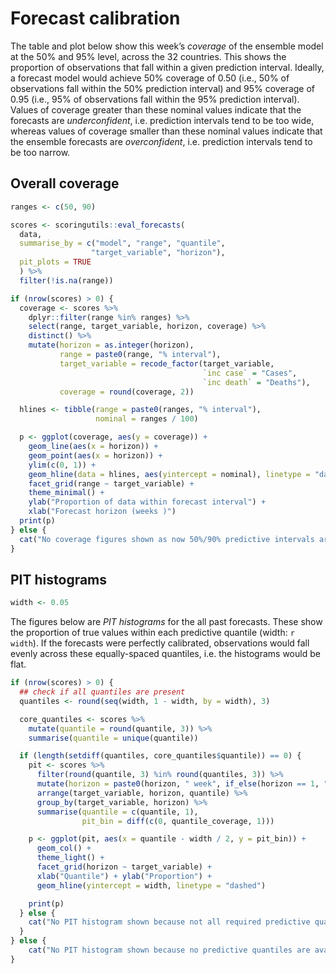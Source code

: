 <!--- 
- Table with coverage by horizon for this week
- Plot of coverage by target and horizon over time
- PIT histograms
--->
# Forecast calibration

The table and plot below show this week's _coverage_ of the ensemble model at the 50% and 95% level, across the 32 countries. This shows the proportion of observations that fall within a given prediction interval. Ideally, a forecast model would achieve 50% coverage of 0.50 (i.e., 50% of observations fall within the 50% prediction interval) and 95% coverage of 0.95 (i.e., 95% of observations fall within the 95% prediction interval). Values of coverage greater than these nominal values indicate that the forecasts are _underconfident_, i.e. prediction intervals tend to be too wide, whereas values of coverage smaller than these nominal values indicate that the ensemble forecasts are _overconfident_, i.e. prediction intervals tend to be too narrow.

## Overall coverage

```r
ranges <- c(50, 90)

scores <- scoringutils::eval_forecasts(
  data,
  summarise_by = c("model", "range", "quantile",
                  "target_variable", "horizon"),
  pit_plots = TRUE
  ) %>%
  filter(!is.na(range))

if (nrow(scores) > 0) {
  coverage <- scores %>%
    dplyr::filter(range %in% ranges) %>%
    select(range, target_variable, horizon, coverage) %>%
    distinct() %>%
    mutate(horizon = as.integer(horizon),
           range = paste0(range, "% interval"),
           target_variable = recode_factor(target_variable,
                                           `inc case` = "Cases",
                                           `inc death` = "Deaths"),
           coverage = round(coverage, 2))

  hlines <- tibble(range = paste0(ranges, "% interval"),
                   nominal = ranges / 100)

  p <- ggplot(coverage, aes(y = coverage)) +
    geom_line(aes(x = horizon)) +
    geom_point(aes(x = horizon)) +
    ylim(c(0, 1)) +
    geom_hline(data = hlines, aes(yintercept = nominal), linetype = "dashed") +
    facet_grid(range ~ target_variable) +
    theme_minimal() +
    ylab("Proportion of data within forecast interval") +
    xlab("Forecast horizon (weeks )")
  print(p)
} else {
  cat("No coverage figures shown as now 50%/90% predictive intervals are available.\n")
}
```

## PIT histograms

```r
width <- 0.05
```

The figures below are _PIT histograms_ for the all past forecasts. These show the proportion of true values within each predictive quantile (width: `r width`). If the forecasts were perfectly calibrated, observations would fall evenly across these equally-spaced quantiles, i.e. the histograms would be flat.

```r
if (nrow(scores) > 0) {
  ## check if all quantiles are present
  quantiles <- round(seq(width, 1 - width, by = width), 3)

  core_quantiles <- scores %>%
    mutate(quantile = round(quantile, 3)) %>%
    summarise(quantile = unique(quantile))

  if (length(setdiff(quantiles, core_quantiles$quantile)) == 0) {
    pit <- scores %>%
      filter(round(quantile, 3) %in% round(quantiles, 3)) %>%
      mutate(horizon = paste0(horizon, " week", if_else(horizon == 1, "", "s"))) %>%
      arrange(target_variable, horizon, quantile) %>%
      group_by(target_variable, horizon) %>%
      summarise(quantile = c(quantile, 1),
                pit_bin = diff(c(0, quantile_coverage, 1)))

    p <- ggplot(pit, aes(x = quantile - width / 2, y = pit_bin)) +
      geom_col() +
      theme_light() +
      facet_grid(horizon ~ target_variable) +
      xlab("Quantile") + ylab("Proportion") +
      geom_hline(yintercept = width, linetype = "dashed")

    print(p)
  } else {
    cat("No PIT histogram shown because not all required predictive quantiles are available.\n")
  }
} else {
    cat("No PIT histogram shown because no predictive quantiles are available.\n")
}
```
